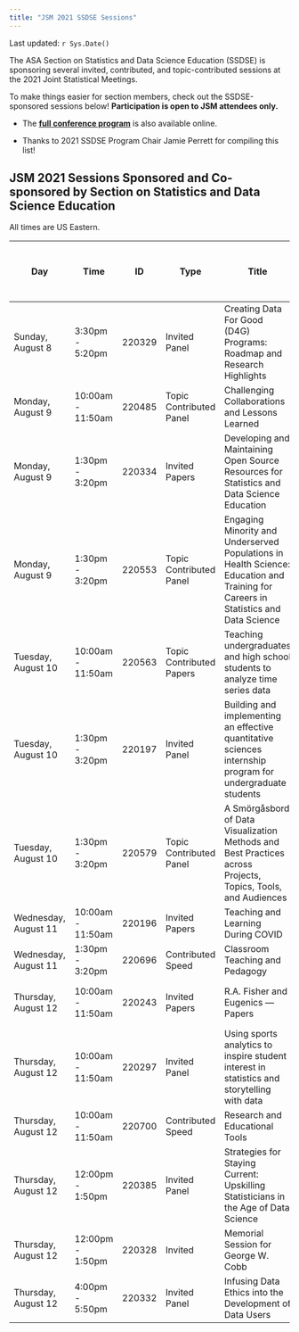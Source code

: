 ---
title: "JSM 2021 SSDSE Sessions"
---

Last updated: `r Sys.Date()`

The ASA Section on Statistics and Data Science Education (SSDSE) is sponsoring several invited, contributed, and topic-contributed sessions at the 2021 Joint Statistical Meetings.

To make things easier for section members, check out the SSDSE-sponsored sessions below! __Participation is open to JSM attendees only.__

- The __[full conference program](https://ww2.amstat.org/meetings/jsm/2021/onlineprogram/index.cfm)__ is also available online.

- Thanks to 2021 SSDSE Program Chair Jamie Perrett for compiling this list!

## JSM 2021 Sessions Sponsored and Co-sponsored by Section on Statistics and Data Science Education

All times are US Eastern.


Day|Time|ID|Type|Title|Sponsoring organization (if different from SSDSE)
---|--------|----|---|----------------------------------------|----------
Sunday, August 8|	3:30pm - 5:20pm	|220329|Invited Panel|	Creating Data For Good (D4G) Programs: Roadmap and Research Highlights|	Social Statistics Section
Monday, August 9|	10:00am - 11:50am	|220485|Topic Contributed Panel|	Challenging Collaborations and Lessons Learned|	Section on Statistical Consulting
Monday, August 9|	1:30pm - 3:20pm|	220334|Invited Papers	|Developing and Maintaining Open Source Resources for Statistics and Data Science Education	
Monday, August 9|	1:30pm - 3:20pm	|220553|Topic Contributed Panel|	Engaging Minority and Underserved Populations in Health Science: Education and Training for Careers in Statistics and Data Science|	Section on Teaching of Statistics in the Health Sciences
Tuesday, August 10|	10:00am - 11:50am	|220563|Topic Contributed Papers	|Teaching undergraduates and high school students to analyze time series data	
Tuesday, August 10|	1:30pm - 3:20pm	|220197|Invited Panel|Building and implementing an effective quantitative sciences internship program for undergraduate students	|Section on Statistical Consulting
Tuesday, August 10|	1:30pm - 3:20pm|	220579|Topic Contributed Panel|	A Smörgåsbord of Data Visualization Methods and Best Practices across Projects, Topics, Tools, and Audiences|Section on Statistical Graphics
Wednesday, August 11|	10:00am - 11:50am|	220196|Invited Papers|	Teaching and Learning During COVID	
Wednesday, August 11|	1:30pm - 3:20pm	|220696|Contributed Speed|	Classroom Teaching and Pedagogy	
Thursday, August 12	|10:00am - 11:50am|	220243|Invited Papers|	R.A. Fisher and Eugenics — Papers	|History of Statistics Interest Group
Thursday, August 12	|10:00am - 11:50am|	220297|Invited Panel|	Using sports analytics to inspire student interest in statistics and storytelling with data|Section on Statistics in Sports
Thursday, August 12|	10:00am - 11:50am|	220700|Contributed Speed|Research and Educational Tools	 
Thursday, August 12|	12:00pm - 1:50pm|	220385|Invited Panel|Strategies for Staying Current: Upskilling Statisticians in the Age of Data Science	
Thursday, August 12|	12:00pm - 1:50pm|	220328|Invited|	Memorial Session for George W. Cobb|	Memorial
Thursday, August 12|	4:00pm - 5:50pm	|220332|Invited Panel|Infusing Data Ethics into the Development of Data Users	

